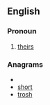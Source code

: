 ==English==

===Pronoun===
{{en-pron|desc=possessive pronoun|possessive determiner|thor}}

# {{Geordie}} [[theirs]]

===Anagrams===
* {{alphagram|[[horst#English|horst]]}} 
* [[short#English|short]]
* [[trosh#English|trosh]]